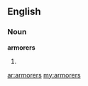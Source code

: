 ==English==

===Noun===
'''armorers'''

# {{plural of|[[armorer]]}}

[[ar:armorers]]
[[my:armorers]]